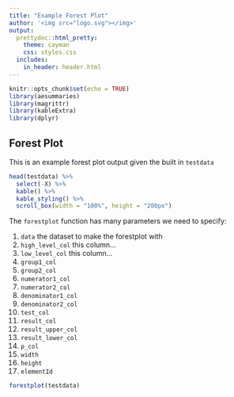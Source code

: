 ```yaml
---
title: "Example Forest Plot"
author: '<img src="logo.svg"></img>'
output:
  prettydoc::html_pretty:
    theme: cayman
    css: styles.css
  includes:
    in_header: header.html
---
```


```r
knitr::opts_chunk$set(echo = TRUE)
library(aesummaries)
library(magrittr)
library(kableExtra)
library(dplyr)
```

## Forest Plot

This is an example forest plot output given the built in `testdata`

```r
head(testdata) %>%
  select(-X) %>%
  kable() %>%
  kable_styling() %>%
  scroll_box(width = "100%", height = "200px")
```

The `forestplot` function has many parameters we need to specify:

1) `data` the dataset to make the forestplot with
2) `high_level_col` this column...
3) `low_level_col` this column...
4) `group1_col`
5) `group2_col`
6) `numerator1_col`
7) `numerator2_col`
8) `denominator1_col`
9) `denominator2_col`
10)  `test_col`
11)  `result_col`
12)  `result_upper_col`
13)  `result_lower_col`
14)  `p_col`
15)  `width`
16)  `height`
17)  `elementId`

```r
forestplot(testdata)
```

